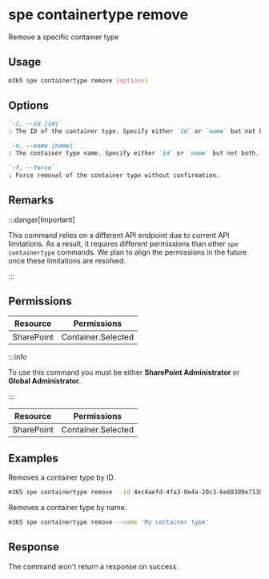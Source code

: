 
# spe containertype remove

Remove a specific container type

## Usage

```sh
m365 spe containertype remove [options]
```

## Options

```md definition-list
`-i, --id [id]`
: The ID of the container type. Specify either `id` or `name` but not both.

`-n, --name [name]`
: The container type name. Specify either `id` or `name` but not both.

`-f, --force`
: Force removal of the container type without confirmation.
```

<Global />

## Remarks

:::danger[Important]

This command relies on a different API endpoint due to current API limitations. As a result, it requires different permissions than other `spe containertype` commands. We plan to align the permissions in the future once these limitations are resolved.

:::

## Permissions

<Tabs>
  <TabItem value="Delegated">

  | Resource   | Permissions        |
  |------------|--------------------|
  | SharePoint | Container.Selected |

  :::info

  To use this command you must be either **SharePoint Administrator** or **Global Administrator**.

  :::

  </TabItem>
  <TabItem value="Application">

  | Resource   | Permissions        |
  |------------|--------------------|
  | SharePoint | Container.Selected |

  </TabItem>
</Tabs>

## Examples

Removes a container type by ID.

```sh
m365 spe containertype remove --id 4ec4aefd-4fa3-0e4a-20c3-6e68389e7138
```

Removes a container type by name.

```sh
m365 spe containertype remove --name 'My container type'
```

## Response

The command won't return a response on success.
